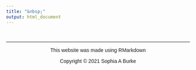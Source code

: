 ```yaml
---
title: "&nbsp;"
output: html_document
---
```



&nbsp; 
<hr />
<p style="text-align: center;font-family:Helvetica">This website was made using RMarkdown </p>
<p style="text-align: center;font-family:Helvetica">Copyright &copy; 2021 Sophia A Burke </p>